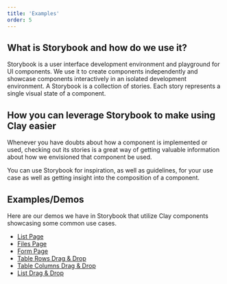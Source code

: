 ```yaml
---
title: 'Examples'
order: 5
---
```



## What is Storybook and how do we use it?

Storybook is a user interface development environment and playground for UI components.
We use it to create components independently and showcase components interactively in an isolated development environment.
A Storybook is a collection of stories. Each story represents a single visual state of a component.

## How you can leverage Storybook to make using Clay easier

Whenever you have doubts about how a component is implemented or used, checking out its stories
is a great way of getting valuable information about how we envisioned that component be used.

You can use Storybook for inspiration, as well as guidelines, for your use case as well as getting insight into the composition of a component.

## Examples/Demos

Here are our demos we have in Storybook that utilize Clay components showcasing some common use cases.

<ul class="c-pl-3 list-unstyled">
	<li>
		<a
			href="https://storybook.clayui.com/?path=/story/demos-templates--list-page"
			rel="noreferrer noopener"
			target="_blank"
		>
			List Page
		</a>
	</li>
	<li>
		<a
			href="https://storybook.clayui.com/?path=/story/demos-templates--files-page"
			rel="noreferrer noopener"
			target="_blank"
		>
			Files Page
		</a>
	</li>
	<li>
		<a
			href="https://storybook.clayui.com/?path=/story/demos-templates--form-page"
			rel="noreferrer noopener"
			target="_blank"
		>
			Form Page
		</a>
	</li>
	<li>
		<a
			href="https://storybook.clayui.com/?path=/story/demos-templates--table-rows-drag-drop"
			rel="noreferrer noopener"
			target="_blank"
		>
			Table Rows Drag & Drop
		</a>
	</li>
	<li>
		<a
			href="https://storybook.clayui.com/?path=/story/demos-templates--table-columns-drag-drop"
			rel="noreferrer noopener"
			target="_blank"
		>
			Table Columns Drag & Drop
		</a>
	</li>
	<li>
		<a
			href="https://storybook.clayui.com/?path=/story/demos-templates--drag-drop"
			rel="noreferrer noopener"
			target="_blank"
		>
			List Drag & Drop
		</a>
	</li>
</ul>
